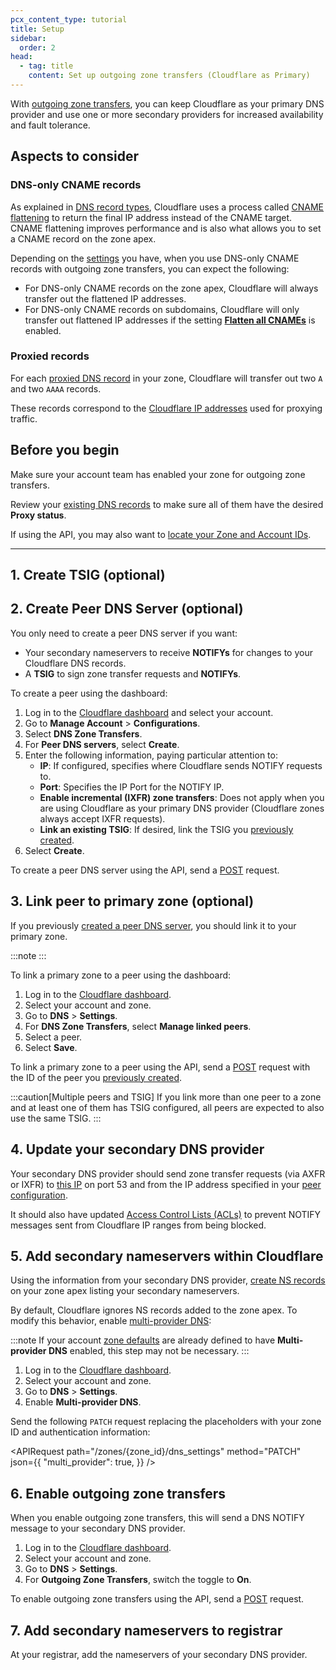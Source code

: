 ```yaml
---
pcx_content_type: tutorial
title: Setup
sidebar:
  order: 2
head:
  - tag: title
    content: Set up outgoing zone transfers (Cloudflare as Primary)
---
```



With [outgoing zone transfers](/dns/zone-setups/zone-transfers/cloudflare-as-primary/), you can keep Cloudflare as your primary DNS provider and use one or more secondary providers for increased availability and fault tolerance.

## Aspects to consider

### DNS-only CNAME records

As explained in [DNS record types](/dns/manage-dns-records/reference/dns-record-types/#cname), Cloudflare uses a process called [CNAME flattening](/dns/cname-flattening/) to return the final IP address instead of the CNAME target. CNAME flattening improves performance and is also what allows you to set a CNAME record on the zone apex.

Depending on the [settings](/dns/cname-flattening/set-up-cname-flattening/) you have, when you use DNS-only CNAME records with outgoing zone transfers, you can expect the following:

- For DNS-only CNAME records on the zone apex, Cloudflare will always transfer out the flattened IP addresses.
- For DNS-only CNAME records on subdomains, Cloudflare will only transfer out flattened IP addresses if the setting [**Flatten all CNAMEs**](/dns/cname-flattening/set-up-cname-flattening/#for-all-cname-records) is enabled.

### Proxied records

For each [proxied DNS record](/dns/proxy-status/) in your zone, Cloudflare will transfer out two `A` and two `AAAA` records.

These records correspond to the [Cloudflare IP addresses](https://www.cloudflare.com/ips) used for proxying traffic.

## Before you begin

Make sure your account team has enabled your zone for outgoing zone transfers.

Review your [existing DNS records](/dns/manage-dns-records/how-to/create-dns-records/) to make sure all of them have the desired **Proxy status**.

If using the API, you may also want to [locate your Zone and Account IDs](/fundamentals/account/find-account-and-zone-ids/).

---

## 1. Create TSIG (optional)

<Render file="tsig-definition" />

<Tabs syncKey="dashPlusAPI"> <TabItem label="Dashboard">

<Render file="tsig-create-dash" />

</TabItem> <TabItem label="API">

<Render file="tsig-create-api" />

</TabItem> </Tabs>

## 2. Create Peer DNS Server (optional)

You only need to create a peer DNS server if you want:

- Your secondary nameservers to receive **NOTIFYs** for changes to your Cloudflare DNS records.
- A **TSIG** to sign zone transfer requests and **NOTIFYs**.

<Tabs syncKey="dashPlusAPI"> <TabItem label="Dashboard">

To create a peer using the dashboard:

1. Log in to the [Cloudflare dashboard](https://dash.cloudflare.com/login) and select your account.
2. Go to **Manage Account** > **Configurations**.
3. Select **DNS Zone Transfers**.
4. For **Peer DNS servers**, select **Create**.
5. Enter the following information, paying particular attention to:
   - **IP**: If configured, specifies where Cloudflare sends NOTIFY requests to.
   - **Port**: Specifies the IP Port for the NOTIFY IP.
   - **Enable incremental (IXFR) zone transfers**: Does not apply when you are using Cloudflare as your primary DNS provider (Cloudflare zones always accept IXFR requests).
   - **Link an existing TSIG**: If desired, link the TSIG you [previously created](#1-create-tsig-optional).
6. Select **Create**.

</TabItem> <TabItem label="API">

To create a peer DNS server using the API, send a [POST](/api/resources/dns/subresources/zone_transfers/subresources/peers/methods/create/) request.

</TabItem> </Tabs>

## 3. Link peer to primary zone (optional)

If you previously [created a peer DNS server](#2-create-peer-dns-server-optional), you should link it to your primary zone.

:::note
<Render file="linked-peers-limit" />
:::

<Tabs syncKey="dashPlusAPI"> <TabItem label="Dashboard">

To link a primary zone to a peer using the dashboard:

1. Log in to the [Cloudflare dashboard](https://dash.cloudflare.com/login).
2. Select your account and zone.
3. Go to **DNS** > **Settings**.
4. For **DNS Zone Transfers**, select **Manage linked peers**.
5. Select a peer.
6. Select **Save**.

</TabItem> <TabItem label="API">

To link a primary zone to a peer using the API, send a [POST](/api/resources/dns/subresources/zone_transfers/subresources/incoming/methods/create/) request with the ID of the peer you [previously created](#2-create-peer-dns-server-optional).

</TabItem> </Tabs>

:::caution[Multiple peers and TSIG]
If you link more than one peer to a zone and at least one of them has TSIG configured, all peers are expected to also use the same TSIG.
:::

## 4. Update your secondary DNS provider

Your secondary DNS provider should send zone transfer requests (via AXFR or IXFR) to [this IP](/dns/zone-setups/zone-transfers/access-control-lists/cloudflare-ip-addresses/#transfer-ip) on port 53 and from the IP address specified in your [peer configuration](#2-create-peer-dns-server-optional).

It should also have updated [Access Control Lists (ACLs)](/dns/zone-setups/zone-transfers/access-control-lists/cloudflare-ip-addresses/#allow-range) to prevent NOTIFY messages sent from Cloudflare IP ranges from being blocked.

## 5. Add secondary nameservers within Cloudflare

Using the information from your secondary DNS provider, [create NS records](/dns/manage-dns-records/how-to/create-dns-records/#create-dns-records) on your zone apex listing your secondary nameservers.

By default, Cloudflare ignores NS records added to the zone apex. To modify this behavior, enable [multi-provider DNS](/dns/nameservers/nameserver-options/#multi-provider-dns):

:::note
If your account [zone defaults](/dns/additional-options/dns-zone-defaults/) are already defined to have **Multi-provider DNS** enabled, this step may not be necessary.
:::

<Tabs syncKey="dashPlusAPI"> <TabItem label="Dashboard">

1. Log in to the [Cloudflare dashboard](https://dash.cloudflare.com/login).
2. Select your account and zone.
3. Go to **DNS** > **Settings**.
4. Enable **Multi-provider DNS**.

</TabItem> <TabItem label="API">

Send the following `PATCH` request replacing the placeholders with your zone ID and authentication information:

<APIRequest
	path="/zones/{zone_id}/dns_settings"
	method="PATCH"
	json={{
		"multi_provider": true,
	}}
/>

</TabItem> </Tabs>

## 6. Enable outgoing zone transfers

When you enable outgoing zone transfers, this will send a DNS NOTIFY message to your secondary DNS provider.

<Tabs syncKey="dashPlusAPI"> <TabItem label="Dashboard">

1. Log in to the [Cloudflare dashboard](https://dash.cloudflare.com/login).
2. Select your account and zone.
3. Go to **DNS** > **Settings**.
4. For **Outgoing Zone Transfers**, switch the toggle to **On**.

</TabItem> <TabItem label="API">

To enable outgoing zone transfers using the API, send a [POST](/api/resources/dns/subresources/zone_transfers/subresources/outgoing/methods/enable/) request.

</TabItem> </Tabs>

## 7. Add secondary nameservers to registrar

At your registrar, add the nameservers of your secondary DNS provider.
